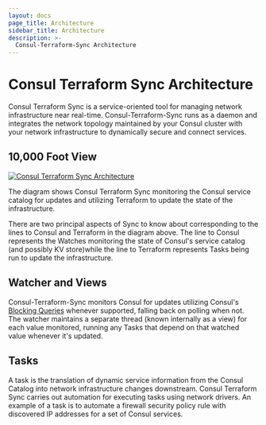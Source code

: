```yaml
---
layout: docs
page_title: Architecture
sidebar_title: Architecture
description: >-
  Consul-Terraform-Sync Architecture
---
```


# Consul Terraform Sync Architecture

Consul Terraform Sync is a service-oriented tool for managing
network infrastructure near real-time. Consul-Terraform-Sync runs as a daemon
and integrates the network topology maintained by your Consul cluster with your
network infrastructure to dynamically secure and connect services.

## 10,000 Foot View

[![Consul Terraform Sync Architecture](/img/nia-highlevel-diagram.png)](/img/nia-highlevel-diagram.png)

The diagram shows Consul Terraform Sync monitoring the Consul service catalog
for updates and utilizing Terraform to update the state of the infrastructure.

There are two principal aspects of Sync to know about corresponding to the
lines to Consul and Terraform in the diagram above. The line to Consul
represents the Watches monitoring the state of Consul's service catalog (and
possibly KV store)while the line to Terraform represents Tasks being run to
update the infrastructure.

## Watcher and Views

Consul-Terraform-Sync monitors Consul for updates utilizing Consul's [Blocking
Queries](/api-docs/features/blocking) whenever supported, falling back on
polling when not. The watcher maintains a separate thread (known internally as
a view) for each value monitored, running any Tasks that depend on that watched
value whenever it's updated.

## Tasks

A task is the translation of dynamic service information from the Consul
Catalog into network infrastructure changes downstream. Consul Terraform Sync
carries out automation for executing tasks using network drivers. An example of
a task is to automate a firewall security policy rule with discovered IP
addresses for a set of Consul services.
